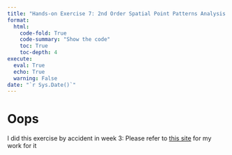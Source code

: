 ```yaml
---
title: "Hands-on Exercise 7: 2nd Order Spatial Point Patterns Analysis Methods"
format:
  html:
    code-fold: True
    code-summary: "Show the code"
    toc: True
    toc-depth: 4
execute:
  eval: True
  echo: True
  warning: False
date: "`r Sys.Date()`"
---
```


# Oops

I did this exercise by accident in week 3: Please refer to [this site](https://is415-gaa-krislbt.netlify.app/hands-on_ex/hands-on_ex03/hands-on_ex03#analysiing-spatial-point-process-using-g-function) for my work for it
